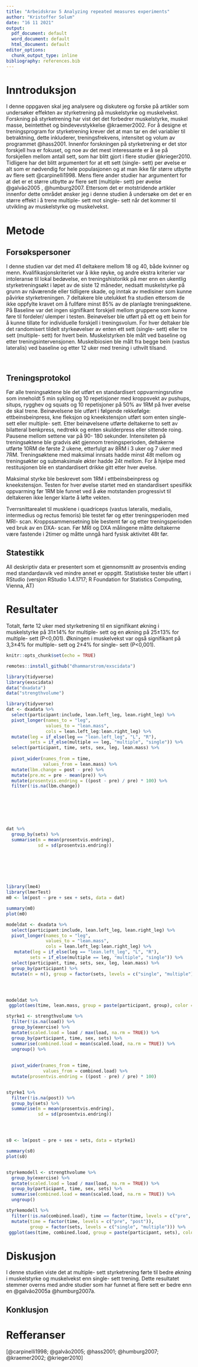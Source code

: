```yaml
---
title: "Arbeidskrav 5 Analyzing repeated measures experiments"
author: "Kristoffer Solum"
date: "16 11 2021"
output:
  pdf_document: default
  word_document: default
  html_document: default
editor_options:
  chunk_output_type: inline
bibliography: references.bib
---
```


# Inntroduksjon

I denne oppgaven skal jeg analysere og diskutere og forske på artikler som undersøker effekten av styrketrening på muskelstyrke og muskelvekst.  \
Forskning på styrketrening har vist det det forbedrer muskelstyrke, muskel masse, beintetthet og bindevevstykkelse @kraemer2002. For å designe et treningsprogram for styrketrening krever det at man tar en del variabler til betraktning, dette inkluderer, treningsfrekvens, intensitet og volum av programmet @hass2001. Innenfor forskningen på styrketrening er det stor forskjell hva er fokuset, og noe av det mest interessante er å se på forskjellen mellom antall sett, som har blitt gjort i flere studier @krieger2010. Tidligere har det blitt argumentert for at ett sett (single- sett) per øvelse er alt som er nødvendig for hele populasjonen og at man ikke får større utbytte av flere sett @carpinelli1998. Mens flere ander studier har argumentert for at det er et større utbytte av flere sett (multiple- sett) per øvelse @galvão2005 , @humburg2007. Ettersom det er motstridende artikler innenfor dette området ønsker jeg i denne studien å undersøke om det er en større effekt i å trene multiple- sett mot single- sett når det kommer til utvikling av muskelstyrke og muskelvekst.

# Metode

## Forsøkspersoner

I denne studien var det med 41 deltakere mellom 18 og 40, både kvinner og menn. Kvalifikasjonskriteriet var å ikke røyke, og andre ekstra kriterier var intoleranse til lokal bedøvelse, en treningshistorikk på mer enn en ukentlig styrketreningsøkt i løpet av de siste 12 måneder, nedsatt muskelstyrke på grunn av nåværende eller tidligere skade, og inntak av medisiner som kunne påvirke styrketreningen. 7 deltakere ble utelukket fra studien ettersom de ikke oppfylte kravet om å fullføre minst 85% av de planlagte treningsøktene. På Baseline var det ingen signifikant forskjell mellom gruppene som kunne føre til fordeler/ ulemper i testen. Beinøvelser ble utført på ett og ett bein for å kunne tillate for individuelle forskjell i treningsvolum. For hver deltaker ble det randomisert tildelt styrkeøvelser av enten ett sett (single- sett) eller tre sett (multiple- sett) for hvert bein. Muskelstyrken ble målt ved baseline og etter treningsintervensjonen. Muskelbiosien ble målt fra begge bein (vastus lateralis) ved baseline og etter 12 uker med trening i uthvilt tilsand.

 

## Treningsprotokol

Før alle treningsøktene ble det utført en standardisert oppvarmingsrutine som inneholdt 5 min sykling og 10 repetisjoner med kroppsvekt av pushups, situps, rygghev og squats og 10 repetisjoner på 50% av 1RM på hver øvelse de skal trene. Beinøvelsene ble utført i følgende rekkefølge: ettbeinsbeinpress, kne fleksjon og kneekstensjon utført som enten single- sett eller multiple- sett. Etter beinøvelsene utførte deltakerne to sett av bilatteral benkpress, nedtrekk og enten skulderpress eller sittende roing. Pausene mellom settene var på 90- 180 sekunder. Intensiteten på treningsøktene ble gradvis økt gjennom treningsperioden, deltakerne utførte 10RM de første 2 ukene, etterfulgt av 8RM i 3 uker og 7 uker med 7RM. Treningsøktene med maksimal innsats hadde minst 48t mellom og treningsøkter og submaksimale økter hadde 24t mellom. For å hjelpe med restitusjonen ble en standardisert drikke gitt etter hver øvelse.

Maksimal styrke ble beskrevet som 1RM i ettbeinsbeinpress og kneekstensjon. Testen for hver øvelse startet med en standardisert spesifikk oppvarming før 1RM ble funnet ved å øke motstanden progressivt til deltakeren ikke lenger klarte å løfte vekten.

Tverrsnittarealet til musklene i quadriceps (vastus lateralis, medialis, intermedius og rectus femoris) ble testet før og etter treningsperioden med MRI- scan. Kroppssammensetning ble bestemt før og etter treningsperioden ved bruk av en DXA- scan. Før MRI og DXA målingene måtte deltakerne være fastende i 2timer og måtte unngå hard fysisk aktivitet 48t før.  

## Statestikk

All deskriptiv data er presentert som et gjennomsnitt av prosentvis ending med standardavvik ved mindre annet er oppgitt. Statistiske tester ble utført i RStudio (versjon RStudio 1.4.1717; R Foundation for Statistics Computing, Vienna, AT)

# Resultater

Totalt, førte 12 uker med styrketrening til en signifikant økning i muskelstyrke på 31±14% for multiple- sett og en økning på 25±13% for multiple- sett (P\<0,001). Økningen i muskelvekst var også signifikant på 3,3±4% for multiple- sett og 2±4% for single- sett (P\<0,001).

```r
knitr::opts_chunk$set(echo = TRUE)

remotes::install_github("dhammarstrom/exscidata")

library(tidyverse)
library(exscidata)
data("dxadata") 
data("strengthvolume")
```

```r
library(tidyverse)
dat <- dxadata %>%
  select(participant:include, lean.left_leg, lean.right_leg) %>%
  pivot_longer(names_to = "leg", 
               values_to = "lean.mass", 
               cols = lean.left_leg:lean.right_leg) %>%
  mutate(leg = if_else(leg == "lean.left_leg", "L", "R"), 
         sets = if_else(multiple == leg, "multiple", "single")) %>%
  select(participant, time, sets, sex, leg, lean.mass) %>%
  
  pivot_wider(names_from = time,
              values_from = lean.mass) %>%
  mutate(lbm.change = post - pre) %>%
  mutate(pre.mc = pre - mean(pre)) %>% 
  mutate(prosentvis.endring = ((post - pre) / pre) * 100) %>%
  filter(!is.na(lbm.change)) 


  
  
  


dat %>%   
  group_by(sets) %>%
  summarise(m = mean(prosentvis.endring),
            sd = sd(prosentvis.endring)) 







library(lme4)
library(lmerTest)
m0 <- lm(post ~ pre + sex + sets, data = dat)

summary(m0)
plot(m0)

```

```r

modeldat <- dxadata %>%
  select(participant:include, lean.left_leg, lean.right_leg) %>%
  pivot_longer(names_to = "leg", 
               values_to = "lean.mass", 
               cols = lean.left_leg:lean.right_leg) %>%
   mutate(leg = if_else(leg == "lean.left_leg", "L", "R"), 
         sets = if_else(multiple == leg, "multiple", "single")) %>%
  select(participant, time, sets, sex, leg, lean.mass) %>%
  group_by(participant) %>%
  mutate(n = n(), group = factor(sets, levels = c("single", "multiple")), time = factor(time, levels = c("pre", "post")))




modeldat %>%
 ggplot(aes(time, lean.mass, group = paste(participant, group), color = group)) + geom_line() + theme_minimal()
```

```r

styrke1 <- strengthvolume %>%
  filter(!is.na(load)) %>%
  group_by(exercise) %>%
  mutate(scaled.load = load / max(load, na.rm = TRUE)) %>%
  group_by(participant, time, sex, sets) %>%
  summarise(combined.load = mean(scaled.load, na.rm = TRUE)) %>%
  ungroup() %>%
  
  
  pivot_wider(names_from = time,
              values_from = combined.load) %>%
  mutate(prosentvis.endring = ((post - pre) / pre) * 100) 


styrke1 %>%    
  filter(!is.na(post)) %>%
  group_by(sets) %>%
  summarise(m = mean(prosentvis.endring),
            sd = sd(prosentvis.endring)) 




s0 <- lm(post ~ pre + sex + sets, data = styrke1)

summary(s0)
plot(s0)



```

```r
styrkemodell <- strengthvolume %>%
  group_by(exercise) %>%
  mutate(scaled.load = load / max(load, na.rm = TRUE)) %>%
  group_by(participant, time, sex, sets) %>%
  summarise(combined.load = mean(scaled.load, na.rm = TRUE)) %>%
  ungroup() 

styrkemodell %>%
  filter(!is.na(combined.load), time == factor(time, levels = c("pre", "post"))) %>%
  mutate(time = factor(time, levels = c("pre", "post")),
         group = factor(sets, levels = c("single", "multiple"))) %>%
 ggplot(aes(time, combined.load, group = paste(participant, sets), color = sets)) + geom_line() + theme_minimal() 
```

# Diskusjon

I denne studien viste det at multiple- sett styrketrening førte til bedre økning i muskelstyrke og muskelvekst enn single- sett trening. Dette resultatet stemmer overns med andre studier som har funnet at flere sett er bedre enn en @galvão2005a @humburg2007a.

## Konklusjon

# Refferanser

[@carpinelli1998; @galvão2005; @hass2001; @humburg2007; @kraemer2002; @krieger2010]

